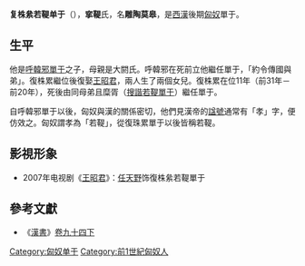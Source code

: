 {{noteTA
|1=zh:單于; zh-hans:单于; zh-hant:單于;
}}
'''复株絫若鞮单于'''（{{bd|？||前20年||}}），'''挛鞮'''氏，名'''雕陶莫皋'''，是[[西漢|西漢]]後期[[匈奴|匈奴]]單于。

== 生平 ==
他是[[呼韓邪單于|呼韓邪單于]]之子，母親是大閼氏。呼韓邪在死前立他繼任單于，「約令傳國與弟」。復株累繼位後復娶[[王昭君|王昭君]]，兩人生了兩個女兒。復株累在位11年（前31年－前20年），死後由同母弟且糜胥（[[搜諧若鞮單于|搜諧若鞮單于]]）繼任單于。

自呼韓邪單于以後，匈奴與漢的關係密切，他們見漢帝的[[諡號|諡號]]通常有「孝」字，便仿效之。匈奴謂孝為「若鞮」，從復珠累單于以後皆稱若鞮。

== 影視形象 ==
*2007年电视剧《[[王昭君_(央視电视剧)|王昭君]]》：[[任天野|任天野]]饰復株絫若鞮單于

{{start box}}
{{s-before|父[[呼韓邪單于|呼韓邪單于]]}}
{{s-title|[[匈奴|匈奴]][[單于|單于]]|前31年—前20年}}
{{s-after|弟[[搜諧若鞮單于|搜諧若鞮單于]]}}
{{end box}}

{{匈奴單于}}

==參考文獻==
*《[[s:漢書|漢書]]》[[:s:漢書/卷094下|卷九十四下]]

[[Category:匈奴单于|Category:匈奴单于]]
[[Category:前1世紀匈奴人|Category:前1世紀匈奴人]]